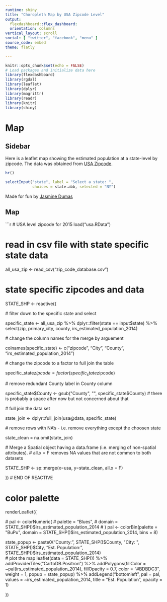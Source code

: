 ```yaml
---
runtime: shiny
title: "Choropleth Map by USA Zipcode Level"
output: 
  flexdashboard::flex_dashboard:
  orientation: columns
vertical_layout: scroll
social: [ "twitter", "facebook", "menu" ]
source_code: embed
theme: flatly

---
```

  
  
```r
knitr::opts_chunk$set(echo = FALSE)
# Load packages and initialize data here
library(flexdashboard)
library(rgdal)
library(leaflet)
library(dplyr)
library(magrittr)
library(readr)
library(knitr)
library(shiny)
```

Map
=========================
  
Sidebar {.sidebar} 
----------------------------
Here is a leaflet map showing the estimated population at a state-level by zipcode. The data was obtained from [USA Zipcode](http://www.unitedstateszipcodes.org). 

```r
hr()

selectInput("state", label = "Select a state: ",
            choices = state.abb, selected = "NY")

```

Made for fun by [Jasmine Dumas](http://jasdumas.github.io/)

Map {data-height=1000}
----------------------------
  
```r
# USA level zipcode for 2015
load("usa.RData")

# read in csv file with state specific state data
all_usa_zip <- read_csv("zip_code_database.csv")


# state specific zipcodes and data
STATE_SHP <- reactive({
  
  
  # filter down to the specific state and select 
  
  specific_state <- all_usa_zip %>% dplyr::filter(state == input$state) %>% 
    select(zip, primary_city, county, irs_estimated_population_2014)
  
  # change the column names for the merge by arguement
  
  colnames(specific_state) <- c("zipcode", "City", "County", "irs_estimated_population_2014")
  
  # change the zipcode to a factor to full join the table
  
  specific_state$zipcode = factor(specific_state$zipcode)
  
  # remove redundant County label in County column
  
  specific_state$County <- gsub("County", "", specific_state$County) 
  # there is probably a space after now but not concerned about that
  
  # full join the data set 
  
  state_join <- dplyr::full_join(usa@data, specific_state)
  
  # remove rows with NA's - i.e. remove everything except the choosen state
  
  state_clean = na.omit(state_join)
  
  # Merge a Spatial object having a data.frame (i.e. merging of non-spatial attributes).
  # all.x = F removes NA values that are not common to both datasets
  
  STATE_SHP <- sp::merge(x=usa, y=state_clean, all.x = F)
  
}) # END OF REACTIVE

# color palette
renderLeaflet({
  
  #   pal <- colorNumeric(
  #   palette = "Blues",
  #   domain = STATE_SHP()$irs_estimated_population_2014
  # )
  pal <- colorBin(palette = "BuPu", domain = STATE_SHP()$irs_estimated_population_2014, bins = 8)
  
  state_popup <- paste0("County: ", 
                        STATE_SHP()$County, 
                        "City: ", 
                        STATE_SHP()$City, 
                        "Est. Population: ",
                        STATE_SHP()$irs_estimated_population_2014)  
  # plot the map
  leaflet(data = STATE_SHP()) %>%
    addProviderTiles("CartoDB.Positron") %>%
    addPolygons(fillColor = ~pal(irs_estimated_population_2014), 
                fillOpacity = 0.7, 
                color = "#BDBDC3", 
                weight = 1, 
                popup = state_popup) %>%
    addLegend("bottomleft", 
              pal = pal, 
              values = ~irs_estimated_population_2014,
              title = "Est. Population",
              opacity = 1)
  
  
})

